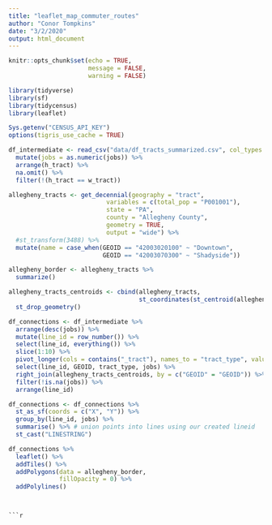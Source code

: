 ```yaml
---
title: "leaflet_map_commuter_routes"
author: "Conor Tompkins"
date: "3/2/2020"
output: html_document
---
```


```r
knitr::opts_chunk$set(echo = TRUE,
                      message = FALSE,
                      warning = FALSE)
```

```r
library(tidyverse)
library(sf)
library(tidycensus)
library(leaflet)
```


```r
Sys.getenv("CENSUS_API_KEY")
options(tigris_use_cache = TRUE)
```


```r
df_intermediate <- read_csv("data/df_tracts_summarized.csv", col_types = cols(.default = "c")) %>% 
  mutate(jobs = as.numeric(jobs)) %>% 
  arrange(h_tract) %>% 
  na.omit() %>% 
  filter(!(h_tract == w_tract))
```


```r
allegheny_tracts <- get_decennial(geography = "tract",
                           variables = c(total_pop = "P001001"),
                           state = "PA",
                           county = "Allegheny County",
                           geometry = TRUE,
                           output = "wide") %>% 
  #st_transform(3488) %>% 
  mutate(name = case_when(GEOID == "42003020100" ~ "Downtown",
                          GEOID == "42003070300" ~ "Shadyside"))

allegheny_border <- allegheny_tracts %>% 
  summarize()

allegheny_tracts_centroids <- cbind(allegheny_tracts,
                                    st_coordinates(st_centroid(allegheny_tracts))) %>%
  st_drop_geometry()
```


```r
df_connections <- df_intermediate %>% 
  arrange(desc(jobs)) %>% 
  mutate(line_id = row_number()) %>% 
  select(line_id, everything()) %>% 
  slice(1:10) %>% 
  pivot_longer(cols = contains("_tract"), names_to = "tract_type", values_to = "GEOID") %>% 
  select(line_id, GEOID, tract_type, jobs) %>% 
  right_join(allegheny_tracts_centroids, by = c("GEOID" = "GEOID")) %>% 
  filter(!is.na(jobs)) %>% 
  arrange(line_id)

df_connections <- df_connections %>% 
  st_as_sf(coords = c("X", "Y")) %>% 
  group_by(line_id, jobs) %>%
  summarise() %>% # union points into lines using our created lineid
  st_cast("LINESTRING")
```


```r
df_connections %>% 
  leaflet() %>% 
  addTiles() %>% 
  addPolygons(data = allegheny_border,
              fillOpacity = 0) %>% 
  addPolylines()
```


```


```r
```


```r
```


```r
```

